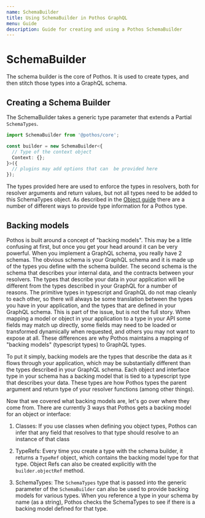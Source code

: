 ```yaml
---
name: SchemaBuilder
title: Using SchemaBuilder in Pothos GraphQL
menu: Guide
description: Guide for creating and using a Pothos SchemaBuilder
---
```





# SchemaBuilder

The schema builder is the core of Pothos. It is used to create types, and then stitch those types
into a GraphQL schema.

## Creating a Schema Builder

The SchemaBuilder takes a generic type parameter that extends a Partial `SchemaTypes`.

```typescript
import SchemaBuilder from '@pothos/core';

const builder = new SchemaBuilder<{
  // Type of the context object
  Context: {};
}>({
  // plugins may add options that can  be provided here
});
```

The types provided here are used to enforce the types in resolvers, both for resolver arguments and
return values, but not all types need to be added to this SchemaTypes object. As described in the
[Object guide](./objects) there are a number of different ways to provide type information for a
Pothos type.

## Backing models

Pothos is built around a concept of "backing models". This may be a little confusing at first, but
once you get your head around it can be very powerful. When you implement a GraphQL schema, you
really have 2 schemas. The obvious schema is your GraphQL schema and it is made up of the types you
define with the schema builder. The second schema is the schema that describes your internal data,
and the contracts between your resolvers. The types that describe your data in your application will
be different from the types described in your GraphQL for a number of reasons. The primitive types
in typescript and GraphQL do not map cleanly to each other, so there will always be some translation
between the types you have in your application, and the types that are defined in your GraphQL
schema. This is part of the issue, but is not the full story. When mapping a model or object in your
application to a type in your API some fields may match up directly, some fields may need to be
loaded or transformed dynamically when requested, and others you may not want to expose at all.
These differences are why Pothos maintains a mapping of "backing models" \(typescript types\) to
GraphQL types.

To put it simply, backing models are the types that describe the data as it flows through your
application, which may be substantially different than the types described in your GraphQL schema.
Each object and interface type in your schema has a backing model that is tied to a typescript type
that describes your data. These types are how Pothos types the parent argument and return type of
your resolver functions \(among other things\).

Now that we covered what backing models are, let's go over where they come from. There are currently
3 ways that Pothos gets a backing model for an object or interface:

1. Classes: If you use classes when defining you object types, Pothos can infer that any field that
   resolves to that type should resolve to an instance of that class

2. TypeRefs: Every time you create a type with the schema builder, it returns a `TypeRef` object,
   which contains the backing model type for that type. Object Refs can also be created explicitly
   with the `builder.objectRef` method.

3. SchemaTypes: The `SchemaTypes` type that is passed into the generic parameter of the
   `SchemaBuilder` can also be used to provide backing models for various types. When you reference
   a type in your schema by name \(as a string\), Pothos checks the SchemaTypes to see if there is a
   backing model defined for that type.

